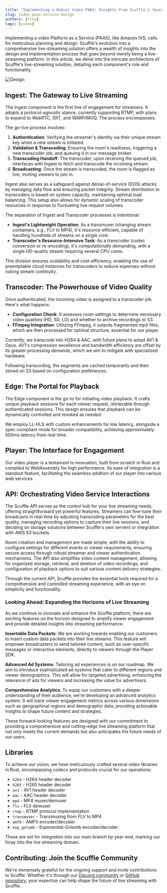 ```yaml
---
title: "Implementing a Robust Video PAAS: Insights from Scuffle's Journey"
slug: video-paas-service-design
authors: [troy]
tags: [video]
---
```


Implementing a video Platform as a Service (PAAS), like Amazon IVS, calls for meticulous planning and design. Scuffle's evolution into a comprehensive live-streaming solution offers a wealth of insights into the design and implementation process that goes beyond merely being a live-streaming platform. In this article, we delve into the intricate architecture of Scuffle's live-streaming solution, detailing each component's role and functionality.

<!-- truncate -->

![Design](./infrastructure-design.svg)

## Ingest: The Gateway to Live Streaming

The Ingest component is the first line of engagement for streamers. It adopts a protocol-agnostic stance, currently supporting RTMP, with plans to expand to WebRTC, SRT, and WARP/MOQ. The process encompasses:

The go-live process involves:

1. **Authentication**: Verifying the streamer's identity via their unique stream key when a new stream is initiated.
2. **Validation & Transcoding**: Ensuring the room's readiness, triggering a new transcoder job, and queuing it in our message broker.
3. **Transcoding Handoff**: The transcoder, upon receiving the queued job, interfaces with Ingest to fetch and transcode the incoming stream.
4. **Broadcasting**: Once the stream is transcoded, the room is flagged as live, inviting viewers to join in.

Ingest also serves as a safeguard against denial-of-service (DOS) attacks by managing data flow and ensuring packet integrity. Stream distribution to transcoders is based on system capacity, maintaining optimal load balancing. This setup also allows for dynamic scaling of transcoder resources in response to fluctuating live request volumes.

The separation of Ingest and Transcoder processes is intentional:

- **Ingest's Lightweight Operation**: As a transmuxer (changing stream containers, e.g., FLV to MP4), it's resource-efficient, capable of handling hundreds of streams on a single core.
- **Transcoder's Resource-Intensive Task**: As a transcoder (codec conversion or re-encoding), it's computationally demanding, with a single HD-quality stream requiring several CPU cores.

This division ensures scalability and cost-efficiency, enabling the use of preemptable cloud instances for transcoders to reduce expenses without risking stream continuity.

## Transcoder: The Powerhouse of Video Quality

Once authenticated, the incoming video is assigned to a transcoder job. Here's what happens:

- **Configuration Check**: It assesses room settings to determine necessary video qualities (HD, SD, LD) and whether to archive recordings to S3.
- **FFmpeg Integration**: Utilizing FFmpeg, it outputs fragmented mp4 files, which are then processed for optimal structure, essential for our player.

Currently, we transcode into H264 & AAC, with future plans to adopt AV1 & Opus. AV1's compression excellence and bandwidth efficiency are offset by its greater processing demands, which we aim to mitigate with specialized hardware.

Following transcoding, the segments are cached temporarily and then stored on S3 based on configuration preferences.

## Edge: The Portal for Playback

The Edge component is the go-to for initiating video playback. It crafts unique playback sessions for each viewer request, retrievable through authenticated sessions. This design ensures that playback can be dynamically controlled and revoked as needed.

We employ LL-HLS with custom enhancements for low latency, alongside a spec-compliant mode for broader compatibility, achieving approximately 500ms latency from real-time.

## Player: The Interface for Engagement

Our video player is a testament to innovation, built from scratch in Rust and compiled to WebAssembly for high performance. Its ease of integration is a standout feature, facilitating the seamless addition of our player into various web services.

## API: Orchestrating Video Service Interactions

The Scuffle API serves as the control hub for your live streaming needs, offering straightforward yet powerful features. Streamers can fine-tune their broadcasts in real-time by adjusting transcoding parameters for the best quality, managing recording options to capture their live sessions, and deciding on storage solutions between Scuffle's own servers or integration with AWS S3 buckets.

Room creation and management are made simple, with the ability to configure settings for different events or viewer requirements, ensuring secure access through robust streamer and viewer authentication mechanisms. The API also simplifies video content management, allowing for organized storage, retrieval, and deletion of video recordings, and configuration of playback options to suit various content delivery strategies.

Through the current API, Scuffle provides the essential tools required for a comprehensive and controlled streaming experience, with an eye on simplicity and functionality.

### Looking Ahead: Expanding the Horizons of Live Streaming

As we continue to innovate and enhance the Scuffle platform, there are exciting features on the horizon designed to amplify viewer engagement and provide detailed insights into streaming performance.

**Insertable Data Packets**: We are working towards enabling our customers to insert custom data packets into their live streams. This feature will empower broadcasters to send tailored content, such as user-specific messages or interactive elements, directly to viewers through the Player SDK.

**Advanced Ad Systems**: Tailoring ad experiences is on our roadmap. We aim to introduce sophisticated ad systems that cater to different regions and viewer demographics. This will allow for targeted advertising, enhancing the relevance of ads for viewers and increasing the value for advertisers.

**Comprehensive Analytics**: To equip our customers with a deeper understanding of their audience, we're developing an advanced analytics system. It will track viewer engagement metrics across various dimensions such as geographical regions and demographic data, providing actionable insights to shape future content and strategies.

These forward-looking features are designed with our commitment to providing a comprehensive and cutting-edge live streaming platform that not only meets the current demands but also anticipates the future needs of our users.

## Libraries

To achieve our vision, we have meticulously crafted several video libraries in Rust, encompassing codecs and protocols crucial for our operations:

- `h264` - H264 header decoder
- `h265` - H265 header decoder
- `av1` - AV1 header decoder
- `aac` - AAC header decoder
- `mp4` - MP4 muxer/demuxer
- `flv` - FLV demuxer
- `rtmp` - RTMP protocol implementation
- `transmuxer` - Transmuxing from FLV to MP4
- `amf0` - AMF0 encoder/decoder
- `exp_golomb` - Exponential-Golomb encoder/decoder

These are set for integration into our main branch by year-end, marking our foray into the live streaming domain.

## Contributing: Join the Scuffle Community

We're immensely grateful for the ongoing support and invite contributions to Scuffle. Whether it's through our [Discord community](https://discord.gg/scuffle) or [GitHub repository](https://github.com/ScuffleTV/scuffle), your expertise can help shape the future of live streaming with Scuffle.
